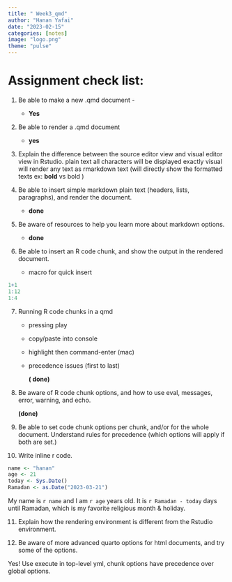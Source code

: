 ```yaml
---
title: " Week3_qmd"
author: "Hanan Yafai"
date: "2023-02-15"
categories: [notes]
image: "logo.png"
theme: "pulse"
---
```


# Assignment check list:

1.  Be able to make a new .qmd document -

    -   **Yes**

2.  Be able to render a .qmd document

    -   **yes**

3.  Explain the difference between the source editor view and visual editor view in Rstudio. plain text all characters will be displayed exactly visual will render any text as rmarkdown text (will directly show the formatted texts ex: **bold** vs bold )

4.  Be able to insert simple markdown plain text (headers, lists, paragraphs), and render the document.

    -   **done**

5.  Be aware of resources to help you learn more about markdown options.

    -   **done**

6.  Be able to insert an R code chunk, and show the output in the rendered document.

    -   macro for quick insert

```r
1+1
1:12
1:4
```

7.  Running R code chunks in a qmd

    -   pressing play

    -   copy/paste into console

    -   highlight then command-enter (mac)

    -   precedence issues (first to last)

        **( done)**

8.  Be aware of R code chunk options, and how to use eval, messages, error, warning, and echo.

    **(done)**

9.  Be able to set code chunk options per chunk, and/or for the whole document. Understand rules for precedence (which options will apply if both are set.)

10. Write inline r code.

```r
name <- "hanan"
age <- 21
today <- Sys.Date()
Ramadan <- as.Date("2023-03-21")
```

My name is `r name` and I am `r age` years old. It is `r Ramadan - today` days until Ramadan, which is my favorite religious month & holiday.

11. Explain how the rendering environment is different from the Rstudio environment.

12. Be aware of more advanced quarto options for html documents, and try some of the options.

Yes! Use execute in top-level yml, chunk options have precedence over global options.

\
